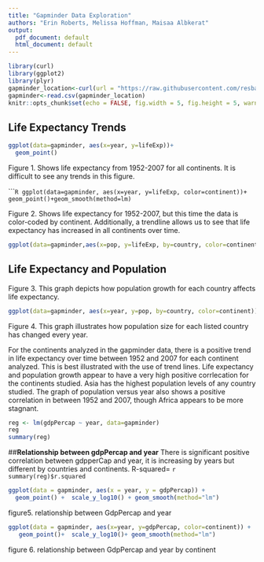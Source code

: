 ```yaml
---
title: "Gapminder Data Exploration"
authors: "Erin Roberts, Melissa Hoffman, Maisaa Albkerat"
output:
  pdf_document: default
  html_document: default
---
```


```r
library(curl)
library(ggplot2)
library(plyr)
gapminder_location<-curl(url = "https://raw.githubusercontent.com/resbaz/r-novice-gapminder-files/master/data/gapminder-FiveYearData.csv")
gapminder<-read.csv(gapminder_location)
knitr::opts_chunk$set(echo = FALSE, fig.width = 5, fig.height = 5, warning = FALSE, message = FALSE)
```

## Life Expectancy Trends


```R
ggplot(data=gapminder, aes(x=year, y=lifeExp))+
  geom_point()
```

Figure 1. Shows life expectancy from 1952-2007 for all continents. It is difficult to see any trends in this figure. 


``````R
ggplot(data=gapminder, aes(x=year, y=lifeExp, color=continent))+
  geom_point()+geom_smooth(method=lm)
```

Figure 2. Shows life expectancy for 1952-2007, but this time the data is color-coded by continent. Additionally, a trendline allows us to see that life expectancy has increased in all continents over time.



```r
ggplot(data=gapminder,aes(x=pop, y=lifeExp, by=country, color=continent)) + geom_line() + geom_point()

```



## Life Expectancy and Population

Figure 3. This graph depicts how population growth for each country affects life expectancy.

```r
ggplot(data=gapminder, aes(x=year, y=pop, by=country, color=continent)) + geom_line() + geom_point()
```

Figure 4. This graph illustrates how population size for each listed country has changed every year.



  For the continents analyzed in the gapminder data, there is a positive trend in life expectancy over time between 1952 and 2007 for each continent analyzed. This is best illustrated with the use of trend lines. Life expectancy and population growth appear to have a very high positive corrlecation for the continents studied. Asia has the highest population levels of any country studied. The graph of population versus year also shows a positive correlation in between 1952 and 2007, though Africa appears to be more stagnant.

  

```r
reg <- lm(gdpPercap ~ year, data=gapminder)
reg
summary(reg)
```

##**Relationship between gdpPercap and year**
There is significant positive correlation between gdpperCap and year, it is increasing by years but different by countries and continents.
R-squared= `r summary(reg)$r.squared` 


```r
ggplot(data = gapminder, aes(x = year, y = gdpPercap)) +
  geom_point() +  scale_y_log10() + geom_smooth(method="lm")

```

figure5. relationship between GdpPercap and year










```r
ggplot(data = gapminder, aes(x=year, y=gdpPercap, color=continent)) +
   geom_point()+  scale_y_log10()+ geom_smooth(method="lm")

```

figure 6. relationship between GdpPercap and year by continent


